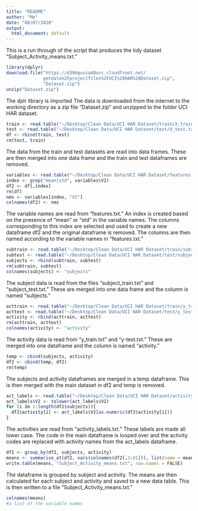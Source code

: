 ```yaml
---
title: "README"
author: "Me"
date: "08/07/2020"
output:
  html_document: default
---
```


This is a run through of the script that produces the tidy dataset "Subject_Activity_means.txt."

```r
library(dplyr)
download.file("https://d396qusza40orc.cloudfront.net/
              getdata%2Fprojectfiles%2FUCI%20HAR%20Dataset.zip", 
              "Dataset.zip")
unzip("Dataset.zip")
```

The dplr library is imported
The data is downloaded from the internet to the working directory as a zip file "Dataset.zip" and unzipped to the folder UCI HAR dataset.

```r
train <- read.table("~/Desktop/Clean Data/UCI HAR Dataset/train/X_train.txt")
test <- read.table("~/Desktop/Clean Data/UCI HAR Dataset/test/X_test.txt")
df <- rbind(train, test)
rm(test, train)
```

The data from the train and test datasets are read into data frames. These are then merged into one data frame and the train and test dataframes are removed.

```r
variables <- read.table("~/Desktop/Clean Data/UCI HAR Dataset/features.txt")
index <- grep("mean|std", variables$V2)
df2 <- df[,index]
rm(df)
nms <- variables[index, "V2"]
colnames(df2) <- nms
```

The variable names are read from "features.txt." An index is created based on the presence of "mean" or "std" in the variable names. The columns corresponding to this index are selected and used to create a new dataframe df2 and the original dataframe is removed. The columns are then named according to the variable names in "features.txt."

```r
subtrain <- read.table("~/Desktop/Clean Data/UCI HAR Dataset/train/subject_train.txt")
subtest <- read.table("~/Desktop/Clean Data/UCI HAR Dataset/test/subject_test.txt")
subjects <- rbind(subtrain, subtest)
rm(subtrain, subtest)
colnames(subjects) <- "subjects"
```

The subject data is read from the files "subject_train.txt" and "subject_test.txt." These are merged into one data frame and the column is named "subjects."

```r
acttrain <- read.table("~/Desktop/Clean Data/UCI HAR Dataset/train/y_train.txt")
acttest <- read.table("~/Desktop/Clean Data/UCI HAR Dataset/test/y_test.txt")
activity <- rbind(acttrain, acttest)
rm(acttrain, acttest)
colnames(activity) <- "activity"
```

The activity data is read from "y_train.txt" and "y-test.txt." These are merged into one dataframe and the column is named "activity."

```r
temp <- cbind(subjects, activity)
df2 <- cbind(temp, df2)
rm(temp)
```

The subjects and activity dataframes are merged in a temp dataframe. This is then merged with the main dataset in df2 and temp is removed.

```r
act_labels <- read.table("~/Desktop/Clean Data/UCI HAR Dataset/activity_labels.txt")
act_labels$V2 <- tolower(act_labels$V2)
for (i in 1:length(df2$subjects)){
  df2$activity[i] <- act_labels$V2[as.numeric(df2$activity[i])]
}
```

The activities are read from "activity_labels.txt." These labels are made all lower case. The code in the main dataframe is looped over and the activity codes are replaced with activity names from the act_labels dataframe.

```r
df2 <- group_by(df2, subjects, activity)
means <- summarise_at(df2, vars(colnames(df2[,3:81])), list(name = mean))
write.table(means, "Subject_Activity_means.txt", row.names = FALSE)
```

The dataframe is grouped by subject and activity. The means are then calculated for each subject and activity and saved to a new data table. This is then written to a file "Subject_Activity_means.txt."

```r
colnames(means)
#a list of the variable names
```

